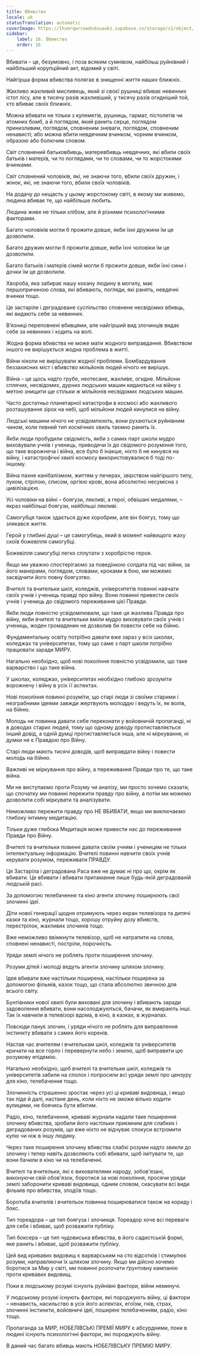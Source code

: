```yaml
---
title: Вбивство
locale: uk
statusTranslation: automatic
coverImage: https://lhvmrqwrcowdvduuaukz.supabase.co/storage/v1/object/public/strapi-uploads/small_cover-educacion-fundamental.webp-2d51a7828a2b1309555be27f7e2a61a0.webp
sidebar:
    label: 16. Вбивство
    order: 16
---
```

Вбивати – це, безумовно, і поза всяким сумнівом, найбільш руйнівний і найбільший корупційний акт, відомий у світі.

Найгірша форма вбивства полягає в знищенні життя наших ближніх.

Жахливо жахливий мисливець, який зі своєї рушниці вбиває невинних істот лісу, але в тисячу разів жахливіший, у тисячу разів огидніший той, хто вбиває своїх ближніх.

Можна вбивати не тільки з кулеметів, рушниць, гармат, пістолетів чи атомних бомб, а й поглядом, який ранить серце, поглядом принизливим, поглядом, сповненим зневаги, поглядом, сповненим ненависті; або можна вбити невдячним вчинком, чорним вчинком, образою або болючим словом.

Світ сповнений батьковбивць, матеревбивць невдячних, які вбили своїх батьків і матерів, чи то поглядами, чи то словами, чи то жорстокими вчинками.

Світ сповнений чоловіків, які, не знаючи того, вбили своїх дружин, і жінок, які, не знаючи того, вбили своїх чоловіків.

На додачу до нещасть у цьому жорстокому світі, в якому ми живемо, людина вбиває те, що найбільше любить.

Людина живе не тільки хлібом, але й різними психологічними факторами.

Багато чоловіків могли б прожити довше, якби їхні дружини їм це дозволили.

Багато дружин могли б прожити довше, якби їхні чоловіки їм це дозволили.

Багато батьків і матерів сімей могли б прожити довше, якби їхні сини і дочки їм це дозволили.

Хвороба, яка забирає нашу кохану людину в могилу, має першопричиною слова, які вбивають, погляди, які ранять, невдячні вчинки тощо.

Це застаріле і деградоване суспільство сповнене несвідомих вбивць, які видають себе за невинних.

В’язниці переповнені вбивцями, але найгірший вид злочинців видає себе за невинних і ходить на волі.

Жодна форма вбивства не може мати жодного виправдання. Вбивством іншого не вирішується жодна проблема в житті.

Війни ніколи не вирішували жодної проблеми. Бомбардування беззахисних міст і вбивство мільйонів людей нічого не вирішує.

Війна – це щось надто грубе, неотесане, жахливе, огидне. Мільйони сплячих, несвідомих, дурних людських машин кидаються на війну з метою знищити ще стільки ж мільйонів несвідомих людських машин.

Часто достатньо планетарної катастрофи в космосі або жахливого розташування зірок на небі, щоб мільйони людей кинулися на війну.

Людські машини нічого не усвідомлюють, вони рухаються руйнівним чином, коли певний тип космічних хвиль таємно ранить їх.

Якби люди пробудили свідомість, якби з самих парт школи мудро виховували учнів і учениць, приводячи їх до свідомого розуміння того, що таке ворожнеча і війна, все було б інакше, ніхто б не кинувся на війну, і катастрофічні хвилі космосу використовувалися б тоді по-іншому.

Війна пахне канібалізмом, життям у печерах, звірством найгіршого типу, луком, стрілою, списом, оргією крові, вона абсолютно несумісна з цивілізацією.

Усі чоловіки на війні – боягузи, лякливі, а герої, обвішані медалями, – якраз найбільші боягузи, найбільші лякливі.

Самогубця також здається дуже хоробрим, але він боягуз, тому що злякався життя.

Герой у глибині душі – це самогубець, який в момент найвищого жаху скоїв божевілля самогубці.

Божевілля самогубці легко сплутати з хоробрістю героя.

Якщо ми уважно спостерігаємо за поведінкою солдата під час війни, за його манерами, поглядом, словами, кроками в бою, ми можемо засвідчити його повну боягузтво.

Вчителі та вчительки шкіл, коледжів, університетів повинні навчати своїх учнів і учениць правді про війну. Вони повинні привести своїх учнів і учениць до свідомого переживання цієї Правди.

Якби люди повністю усвідомлювали, що таке ця жахлива Правда про війну, якби вчителі та вчительки вміли мудро виховувати своїх учнів і учениць, жоден громадянин не дозволив би повести себе на бійню.

Фундаментальну освіту потрібно давати вже зараз у всіх школах, коледжах та університетах, тому що саме з парт школи потрібно працювати заради МИРУ.

Нагально необхідно, щоб нові покоління повністю усвідомили, що таке варварство і що таке війна.

У школах, коледжах, університетах необхідно глибоко зрозуміти ворожнечу і війну в усіх її аспектах.

Нові покоління повинні розуміти, що старі люди зі своїми старими і незграбними ідеями завжди жертвують молоддю і ведуть їх, як волів, на бійню.

Молодь не повинна давати себе переконати у войовничій пропаганді, ні в доводах старих людей, тому що одному доводу протиставляється інший довід, а одній думці протиставляється інша, але ні міркування, ні думки не є Правдою про Війну.

Старі люди мають тисячі доводів, щоб виправдати війну і повести молодь на бійню.

Важливі не міркування про війну, а переживання Правди про те, що таке війна.

Ми не виступаємо проти Розуму чи аналізу, ми просто хочемо сказати, що спочатку ми повинні пережити правду про війну, а потім ми можемо дозволити собі міркувати та аналізувати.

Неможливо пережити правду про НЕ ВБИВАТИ, якщо ми виключаємо глибоку інтимну медитацію.

Тільки дуже глибока Медитація може привести нас до переживання Правди про Війну.

Вчителі та вчительки повинні давати своїм учням і ученицям не тільки інтелектуальну інформацію. Вчителі повинні навчити своїх учнів керувати розумом, переживати ПРАВДУ.

Ця Застаріла і деградована Раса вже не думає ні про що, окрім як вбивати. Це вбивати і вбивати притаманне лише будь-якій деградованій людській расі.

За допомогою телебачення та кіно агенти злочину поширюють свої злочинні ідеї.

Діти нової генерації щодня отримують через екран телевізора та дитячі казки та кіно, журнали тощо, хорошу отруйну дозу вбивств, перестрілок, жахливих злочинів тощо.

Вже неможливо ввімкнути телевізор, щоб не натрапити на слова, сповнені ненависті, постріли, порочність.

Уряди землі нічого не роблять проти поширення злочину.

Розуми дітей і молоді ведуть агенти злочину шляхом злочину.

Ідея вбивати вже настільки поширена, настільки поширена за допомогою фільмів, казок тощо, що стала абсолютно звичною для всього світу.

Бунтівники нової хвилі були виховані для злочину і вбивають заради задоволення вбивати, вони насолоджуються, бачачи, як вмирають інші. Так їх навчили в телевізорі вдома, в кіно, в казках, в журналах.

Повсюди панує злочин, і уряди нічого не роблять для виправлення інстинкту вбивати з самих його коренів.

Настав час вчителям і вчителькам шкіл, коледжів та університетів кричати на все горло і перевернути небо і землю, щоб виправити цю розумову епідемію.

Нагально необхідно, щоб вчителі та вчительки шкіл, коледжів та університетів забили на сполох і попросили всі уряди землі про цензуру для кіно, телебачення тощо.

Злочинність страшенно зростає через усі ці криваві видовища, і якщо так піде й далі, настане день, коли ніхто не зможе вільно ходити вулицями, не боячись бути вбитим.

Радіо, кіно, телебачення, криваві журнали надали таке поширення злочину вбивства, зробили його настільки приємним для слабких і деградованих розумів, що вже ніхто не відчуває спокуси встромити кулю чи ніж в іншу людину.

Через таке поширення злочину вбивства слабкі розуми надто звикли до злочину і тепер навіть дозволяють собі вбивати, щоб імітувати те, що вони бачили в кіно чи на телебаченні.

Вчителі та вчительки, які є вихователями народу, зобов'язані, виконуючи свій обов'язок, боротися за нові покоління, просячи уряди землі заборонити криваві видовища, одним словом, скасувати всі види фільмів про вбивства, злодіїв тощо.

Боротьба вчителів і вчительок повинна поширюватися також на кориду і бокс.

Тип тореадора – це тип боягуза і злочинця. Тореадор хоче всі переваги для себе і вбиває, щоб розважити публіку.

Тип боксера – це тип чудовиська вбивства, в його садистській формі, яке ранить і вбиває, щоб розважити публіку.

Цей вид кривавих видовищ є варварським на сто відсотків і стимулює розуми, направляючи їх шляхом злочину. Якщо ми дійсно хочемо боротися за Мир у світі, ми повинні розпочати ґрунтовну кампанію проти кривавих видовищ.

Поки в людському розумі існують руйнівні фактори, війни неминучі.

У людському розумі існують фактори, які породжують війну, ці фактори – ненависть, насильство в усіх його аспектах, егоїзм, гнів, страх, злочинні інстинкти, войовничі ідеї, поширені телебаченням, радіо, кіно тощо.

Пропаганда за МИР, НОБЕЛІВСЬКІ ПРЕМІЇ МИРУ є абсурдними, поки в людині існують психологічні фактори, які породжують війну.

В даний час багато вбивць мають НОБЕЛІВСЬКУ ПРЕМІЮ МИРУ.


